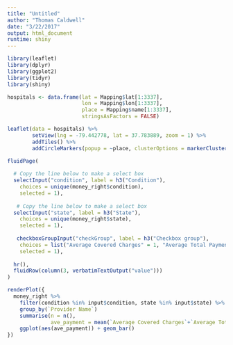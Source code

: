 ```yaml
---
title: "Untitled"
author: "Thomas Caldwell"
date: "3/22/2017"
output: html_document
runtime: shiny
---
```


```r
library(leaflet)
library(dplyr)
library(ggplot2)
library(tidyr)
library(shiny)
```

```r
hospitals <- data.frame(lat = Mapping$lat[1:3337],
                        lon = Mapping$lon[1:3337],
                        place = Mapping$name[1:3337],
                        stringsAsFactors = FALSE)
```

```r
leaflet(data = hospitals) %>% 
        setView(lng = -79.442778, lat = 37.783889, zoom = 1) %>%
        addTiles() %>%
        addCircleMarkers(popup = ~place, clusterOptions = markerClusterOptions())
```

```r
fluidPage(
    
  # Copy the line below to make a select box 
  selectInput("condition", label = h3("Condition"), 
    choices = unique(money_right$condition), 
    selected = 1),
  
   # Copy the line below to make a select box 
  selectInput("state", label = h3("State"), 
    choices = unique(money_right$state), 
    selected = 1),
  
   checkboxGroupInput("checkGroup", label = h3("Checkbox group"), 
    choices = list("Average Covered Charges" = 1, "Average Total Payments" = 2, "Average Medicare Payments" = 3),
    selected = 1),
  
  hr(),
  fluidRow(column(3, verbatimTextOutput("value")))
)
```

```r
renderPlot({
  money_right %>%
    filter(condition %in% input$condition, state %in% input$state) %>%
    group_by(`Provider Name`)
    summarise(n = n(),
              ave_payment = mean(`Average Covered Charges`+`Average Total Payments`+`Average Medicare Payments`, na.rm =                TRUE)) %>%
    ggplot(aes(ave_payment)) + geom_bar()
})
```


